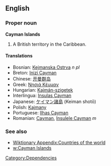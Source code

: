==English==
===Proper noun===
'''Cayman Islands'''

#A British territory in the Caribbean.

====Translations====

*Bosnian: [[Kejmanska Ostrva]] ''n pl''
*Breton: [[Inizi Cayman]]
*Chinese: [[开曼群岛]]
*Greek: [[Νησιά Κέυμαν]]
*Hungarian: [[Kajmán-szigetek]]
*Interlingua: [[Insulas Cayman]]
*Japanese: [[ケイマン諸島]] (Keiman shotō)
*Polish: [[Kajmany]]
*Portuguese: [[Ilhas Cayman]]
*Romanian: [[Cayman]], [[Insulele Cayman]] ''m''

===See also===
*[[Wiktionary Appendix:Countries of the world]]
*[[w:Cayman Islands]]

[[Category:Dependencies]]